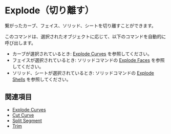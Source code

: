 
# Explode（切り離す）

<Reference shortcut="Alt + J" command="Explode" button="" />

繋がったカーブ、フェイス、ソリッド、シートを切り離すことができます。

このコマンドは、選択されたオブジェクトに応じて、以下のコマンドを自動的に呼び出します。
- カーブが選択されているとき: [Explode Curves](./explode-curve) を参照してください。
- フェイスが選択されているとき: ソリッドコマンドの [Explode Faces](../solid/explode-faces) を参照してください。
- ソリッド、シートが選択されているとき: ソリッドコマンドの [Explode Shells](../solid/explode-sheets) を参照してください。


## 関連項目
- [Explode Curves](./explode-curve)
- [Cut Curve](./cut-curve)
- [Split Segment](./split-segment)
- [Trim](./trim)














